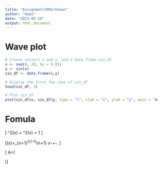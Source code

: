 ```yaml
---
title: "Assignment1RMarkdown"
author: "Hope"
date: "2023-09-28"
output: html_document
---
```


# Wave plot

```r
# Create vectors x and y, and a data frame sin_df
x <- seq(0, 20, by = 0.01)
y <- sin(x)
sin_df <- data.frame(x,y)

# Display the first few rows of sin_df
head(sin_df, 3)

# Plot sin_df
plot(sin_df$x, sin_df$y, type = "l", xlab = "x", ylab = "y", main = "Wave Plot")
```

# Fomula

\[ \sin^2(x) + \cos^2(x) = 1 \]

\[\sin(x)=\sum_{n=1}^{\infty}(-1)^{n+1}\cdot\frac{x^{2n-1}}{(2n-1)!}
 \approx x-\frac{x^3}{3!}+\frac{x^5}{5!}-\frac{x^7}{7!}\ldots. \]
 
\[ A=\left(\begin{matrix} a_{11} & a_{12}\\ a_{21} & a_{22}\end{matrix}\right)\]
